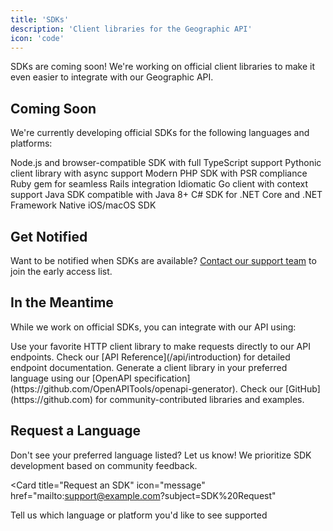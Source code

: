 ```yaml
---
title: 'SDKs'
description: 'Client libraries for the Geographic API'
icon: 'code'
---
```


<Note>
  SDKs are coming soon! We're working on official client libraries to make it even easier to integrate with our Geographic API.
</Note>

## Coming Soon

We're currently developing official SDKs for the following languages and platforms:

<CardGroup cols={2}>
  <Card title="JavaScript/TypeScript" icon="js" color="#f7df1e">
    Node.js and browser-compatible SDK with full TypeScript support
  </Card>
  <Card title="Python" icon="python" color="#3776ab">
    Pythonic client library with async support
  </Card>
  <Card title="PHP" icon="php" color="#777bb4">
    Modern PHP SDK with PSR compliance
  </Card>
  <Card title="Ruby" icon="gem" color="#cc342d">
    Ruby gem for seamless Rails integration
  </Card>
  <Card title="Go" icon="golang" color="#00add8">
    Idiomatic Go client with context support
  </Card>
  <Card title="Java" icon="java" color="#007396">
    Java SDK compatible with Java 8+
  </Card>
  <Card title=".NET" icon="microsoft" color="#512bd4">
    C# SDK for .NET Core and .NET Framework
  </Card>
  <Card title="Swift" icon="apple" color="#fa7343">
    Native iOS/macOS SDK
  </Card>
</CardGroup>

## Get Notified

Want to be notified when SDKs are available? [Contact our support team](mailto:support@example.com) to join the early access list.

## In the Meantime

While we work on official SDKs, you can integrate with our API using:

<Steps>
  <Step title="Direct HTTP Requests">
    Use your favorite HTTP client library to make requests directly to our API endpoints. Check our [API Reference](/api/introduction) for detailed endpoint documentation.
  </Step>
  
  <Step title="OpenAPI Generator">
    Generate a client library in your preferred language using our [OpenAPI specification](https://github.com/OpenAPITools/openapi-generator).
  </Step>
  
  <Step title="Community Libraries">
    Check our [GitHub](https://github.com) for community-contributed libraries and examples.
  </Step>
</Steps>

## Request a Language

Don't see your preferred language listed? Let us know! We prioritize SDK development based on community feedback.

<Card 
  title="Request an SDK" 
  icon="message" 
  href="mailto:support@example.com?subject=SDK%20Request"
>
  Tell us which language or platform you'd like to see supported
</Card>
